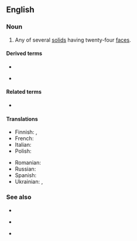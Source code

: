 ==English==

===Noun===
{{en-noun|s|icositetrahedra}}

# {{lb|en|mathematics}} Any of several [[solid]]s having twenty-four [[face]]s.

====Derived terms====
* {{l|en|deltoidal icositetrahedron}}
* {{l|en|pentagonal}} {{l|en|icositetrahedron}}

====Related terms====
* {{l|en|icositetrahedral}}

====Translations====
{{trans-top}}
* Finnish: {{t+|fi|24[[-tahokas]]}} {{qualifier|kaksikymmenneljätahokas}}, {{t|fi|ikositetraedri}}
* French: {{t|fr|icositétraèdre}}
* Italian: {{t|it|icositetraedro}}
* Polish: {{t-needed|pl}}
{{trans-mid}}
* Romanian: {{t+|ro|icositetraedru}}
* Russian: {{t+|ru|двадцатичетырёхгранник}}
* Spanish: {{t|es|icositetraedro}}
* Ukrainian: {{t|uk|двадцятичотирьохгранник}}, {{t|uk|двадцятичотиригранник}}
{{trans-bottom}}

===See also===
* {{l|en|trapezohedron}}
* {{l|en|small}} {{l|en|triakisoctahedron}}
* {{l|en|tetrakis hexahedron}}